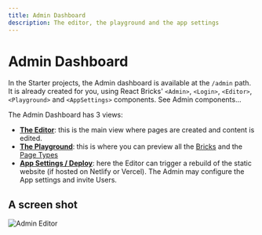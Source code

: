 ```yaml
---
title: Admin Dashboard
description: The editor, the playground and the app settings
---
```


# Admin Dashboard

In the Starter projects, the Admin dashboard is available at the `/admin` path.  
It is already created for you, using React Bricks' `<Admin>`, `<Login>`, `<Editor>`,`<Playground>` and `<AppSettings>` components. See Admin components...

The Admin Dashboard has 3 views:

- [**The Editor**](editor): this is the main view where pages are created and content is edited.
- [**The Playground**](playground): this is where you can preview all the [Bricks](/docs/bricks/what-is-a-brick) and the [Page Types](/docs/configuration/page-types)
- [**App Settings / Deploy**](app-settings): here the Editor can trigger a rebuild of the static website (if hosted on Netlify or Vercel). The Admin may configure the App settings and invite Users.

## A screen shot
![Admin Editor](/images/admin_editor_page.png)

